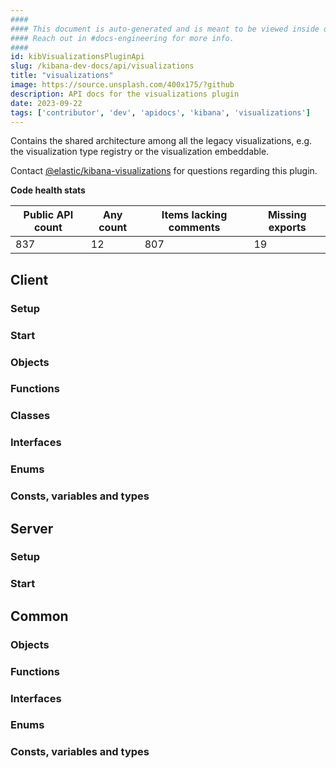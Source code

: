 ```yaml
---
####
#### This document is auto-generated and is meant to be viewed inside our experimental, new docs system.
#### Reach out in #docs-engineering for more info.
####
id: kibVisualizationsPluginApi
slug: /kibana-dev-docs/api/visualizations
title: "visualizations"
image: https://source.unsplash.com/400x175/?github
description: API docs for the visualizations plugin
date: 2023-09-22
tags: ['contributor', 'dev', 'apidocs', 'kibana', 'visualizations']
---
```


Contains the shared architecture among all the legacy visualizations, e.g. the visualization type registry or the visualization embeddable.

Contact [@elastic/kibana-visualizations](https://github.com/orgs/elastic/teams/kibana-visualizations) for questions regarding this plugin.

**Code health stats**

| Public API count  | Any count | Items lacking comments | Missing exports |
|-------------------|-----------|------------------------|-----------------|
| 837 | 12 | 807 | 19 |

## Client

### Setup
<DocDefinitionList data={[visualizationsObj.client.setup]}/>

### Start
<DocDefinitionList data={[visualizationsObj.client.start]}/>

### Objects
<DocDefinitionList data={visualizationsObj.client.objects}/>

### Functions
<DocDefinitionList data={visualizationsObj.client.functions}/>

### Classes
<DocDefinitionList data={visualizationsObj.client.classes}/>

### Interfaces
<DocDefinitionList data={visualizationsObj.client.interfaces}/>

### Enums
<DocDefinitionList data={visualizationsObj.client.enums}/>

### Consts, variables and types
<DocDefinitionList data={visualizationsObj.client.misc}/>

## Server

### Setup
<DocDefinitionList data={[visualizationsObj.server.setup]}/>

### Start
<DocDefinitionList data={[visualizationsObj.server.start]}/>

## Common

### Objects
<DocDefinitionList data={visualizationsObj.common.objects}/>

### Functions
<DocDefinitionList data={visualizationsObj.common.functions}/>

### Interfaces
<DocDefinitionList data={visualizationsObj.common.interfaces}/>

### Enums
<DocDefinitionList data={visualizationsObj.common.enums}/>

### Consts, variables and types
<DocDefinitionList data={visualizationsObj.common.misc}/>

